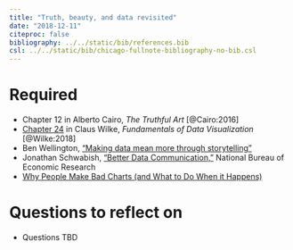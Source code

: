 ```yaml
---
title: "Truth, beauty, and data revisited"
date: "2018-12-11"
citeproc: false
bibliography: ../../static/bib/references.bib
csl: ../../static/bib/chicago-fullnote-bibliography-no-bib.csl
---
```


# Required

- <i class="fas fa-book"></i> Chapter 12 in Alberto Cairo, *The Truthful Art* [@Cairo:2016]
- <i class="fas fa-book"></i> [Chapter 24](https://serialmentor.com/dataviz/telling-a-story.html) in Claus Wilke, *Fundamentals of Data Visualization* [@Wilke:2018]
- <i class="fab fa-youtube"></i> Ben Wellington, ["Making data mean more through storytelling"](https://www.youtube.com/watch?v=6xsvGYIxJok)
- <i class="fab fa-vimeo"></i> Jonathan Schwabish, ["Better Data Communication,"](https://vimeo.com/230757062) National Bureau of Economic Research
- <i class="fas fa-external-link-square-alt"></i> [Why People Make Bad Charts (and What to Do When it Happens)](https://flowingdata.com/2018/06/28/why-people-make-bad-charts-and-what-to-do-when-it-happens/)


# Questions to reflect on

- Questions TBD
